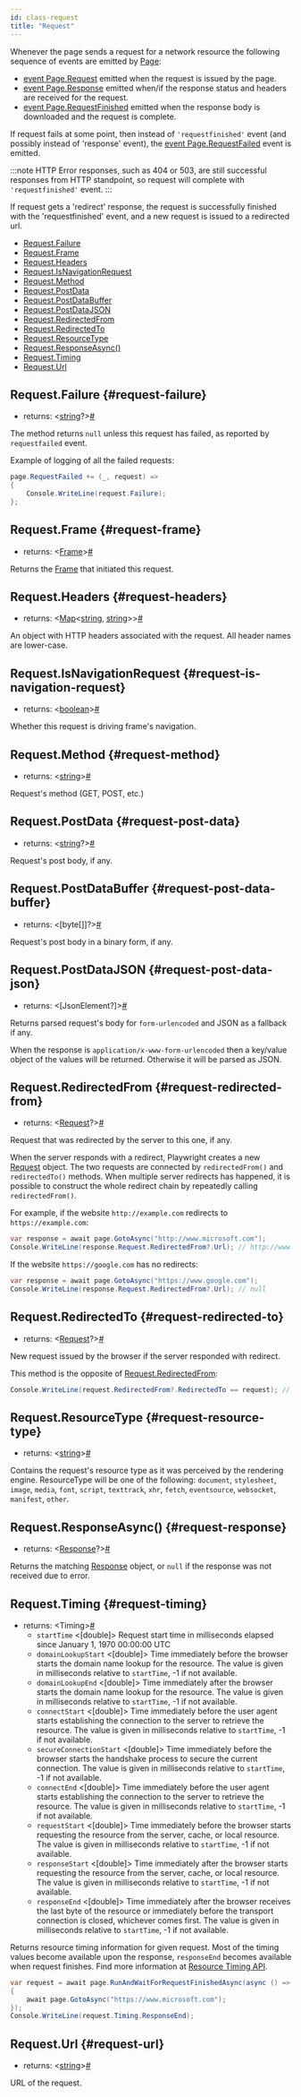 ```yaml
---
id: class-request
title: "Request"
---
```


Whenever the page sends a request for a network resource the following sequence of events are emitted by [Page]:
* [event Page.Request](./api/class-page.mdx#page-event-request) emitted when the request is issued by the page.
* [event Page.Response](./api/class-page.mdx#page-event-response) emitted when/if the response status and headers are received for the request.
* [event Page.RequestFinished](./api/class-page.mdx#page-event-request-finished) emitted when the response body is downloaded and the request is complete.

If request fails at some point, then instead of `'requestfinished'` event (and possibly instead of 'response' event), the  [event Page.RequestFailed](./api/class-page.mdx#page-event-request-failed) event is emitted.

:::note
HTTP Error responses, such as 404 or 503, are still successful responses from HTTP standpoint, so request will complete with `'requestfinished'` event.
:::

If request gets a 'redirect' response, the request is successfully finished with the 'requestfinished' event, and a new request is  issued to a redirected url.


- [Request.Failure](./api/class-request.mdx#request-failure)
- [Request.Frame](./api/class-request.mdx#request-frame)
- [Request.Headers](./api/class-request.mdx#request-headers)
- [Request.IsNavigationRequest](./api/class-request.mdx#request-is-navigation-request)
- [Request.Method](./api/class-request.mdx#request-method)
- [Request.PostData](./api/class-request.mdx#request-post-data)
- [Request.PostDataBuffer](./api/class-request.mdx#request-post-data-buffer)
- [Request.PostDataJSON](./api/class-request.mdx#request-post-data-json)
- [Request.RedirectedFrom](./api/class-request.mdx#request-redirected-from)
- [Request.RedirectedTo](./api/class-request.mdx#request-redirected-to)
- [Request.ResourceType](./api/class-request.mdx#request-resource-type)
- [Request.ResponseAsync()](./api/class-request.mdx#request-response)
- [Request.Timing](./api/class-request.mdx#request-timing)
- [Request.Url](./api/class-request.mdx#request-url)

## Request.Failure {#request-failure}
- returns:<a aria-hidden="true" tabindex="-1" class="list-anchor-link" id="request-failure-return"/> &#60;[string]?&#62;<a href="#request-failure-return" class="list-anchor">#</a>

The method returns `null` unless this request has failed, as reported by `requestfailed` event.

Example of logging of all the failed requests:

```csharp
page.RequestFailed += (_, request) =>
{
    Console.WriteLine(request.Failure);
};
```

## Request.Frame {#request-frame}
- returns:<a aria-hidden="true" tabindex="-1" class="list-anchor-link" id="request-frame-return"/> &#60;[Frame]&#62;<a href="#request-frame-return" class="list-anchor">#</a>

Returns the [Frame] that initiated this request.

## Request.Headers {#request-headers}
- returns:<a aria-hidden="true" tabindex="-1" class="list-anchor-link" id="request-headers-return"/> &#60;[Map]<[string], [string]>&#62;<a href="#request-headers-return" class="list-anchor">#</a>

An object with HTTP headers associated with the request. All header names are lower-case.

## Request.IsNavigationRequest {#request-is-navigation-request}
- returns:<a aria-hidden="true" tabindex="-1" class="list-anchor-link" id="request-is-navigation-request-return"/> &#60;[boolean]&#62;<a href="#request-is-navigation-request-return" class="list-anchor">#</a>

Whether this request is driving frame's navigation.

## Request.Method {#request-method}
- returns:<a aria-hidden="true" tabindex="-1" class="list-anchor-link" id="request-method-return"/> &#60;[string]&#62;<a href="#request-method-return" class="list-anchor">#</a>

Request's method (GET, POST, etc.)

## Request.PostData {#request-post-data}
- returns:<a aria-hidden="true" tabindex="-1" class="list-anchor-link" id="request-post-data-return"/> &#60;[string]?&#62;<a href="#request-post-data-return" class="list-anchor">#</a>

Request's post body, if any.

## Request.PostDataBuffer {#request-post-data-buffer}
- returns:<a aria-hidden="true" tabindex="-1" class="list-anchor-link" id="request-post-data-buffer-return"/> &#60;[byte&#91;&#93;]?&#62;<a href="#request-post-data-buffer-return" class="list-anchor">#</a>

Request's post body in a binary form, if any.

## Request.PostDataJSON {#request-post-data-json}
- returns:<a aria-hidden="true" tabindex="-1" class="list-anchor-link" id="request-post-data-json-return"/> &#60;[JsonElement?]&#62;<a href="#request-post-data-json-return" class="list-anchor">#</a>

Returns parsed request's body for `form-urlencoded` and JSON as a fallback if any.

When the response is `application/x-www-form-urlencoded` then a key/value object of the values will be returned. Otherwise it will be parsed as JSON.

## Request.RedirectedFrom {#request-redirected-from}
- returns:<a aria-hidden="true" tabindex="-1" class="list-anchor-link" id="request-redirected-from-return"/> &#60;[Request]?&#62;<a href="#request-redirected-from-return" class="list-anchor">#</a>

Request that was redirected by the server to this one, if any.

When the server responds with a redirect, Playwright creates a new [Request] object. The two requests are connected by `redirectedFrom()` and `redirectedTo()` methods. When multiple server redirects has happened, it is possible to construct the whole redirect chain by repeatedly calling `redirectedFrom()`.

For example, if the website `http://example.com` redirects to `https://example.com`:

```csharp
var response = await page.GotoAsync("http://www.microsoft.com");
Console.WriteLine(response.Request.RedirectedFrom?.Url); // http://www.microsoft.com
```

If the website `https://google.com` has no redirects:

```csharp
var response = await page.GotoAsync("https://www.google.com");
Console.WriteLine(response.Request.RedirectedFrom?.Url); // null
```

## Request.RedirectedTo {#request-redirected-to}
- returns:<a aria-hidden="true" tabindex="-1" class="list-anchor-link" id="request-redirected-to-return"/> &#60;[Request]?&#62;<a href="#request-redirected-to-return" class="list-anchor">#</a>

New request issued by the browser if the server responded with redirect.

This method is the opposite of [Request.RedirectedFrom](./api/class-request.mdx#request-redirected-from):

```csharp
Console.WriteLine(request.RedirectedFrom?.RedirectedTo == request); // True
```

## Request.ResourceType {#request-resource-type}
- returns:<a aria-hidden="true" tabindex="-1" class="list-anchor-link" id="request-resource-type-return"/> &#60;[string]&#62;<a href="#request-resource-type-return" class="list-anchor">#</a>

Contains the request's resource type as it was perceived by the rendering engine. ResourceType will be one of the following: `document`, `stylesheet`, `image`, `media`, `font`, `script`, `texttrack`, `xhr`, `fetch`, `eventsource`, `websocket`, `manifest`, `other`.

## Request.ResponseAsync() {#request-response}
- returns:<a aria-hidden="true" tabindex="-1" class="list-anchor-link" id="request-response-return"/> &#60;[Response]?&#62;<a href="#request-response-return" class="list-anchor">#</a>

Returns the matching [Response] object, or `null` if the response was not received due to error.

## Request.Timing {#request-timing}
- returns:<a aria-hidden="true" tabindex="-1" class="list-anchor-link" id="request-timing-return"/> &#60;Timing&#62;<a href="#request-timing-return" class="list-anchor">#</a>
  - `startTime` &#60;[double]&#62; Request start time in milliseconds elapsed since January 1, 1970 00:00:00 UTC
  - `domainLookupStart` &#60;[double]&#62; Time immediately before the browser starts the domain name lookup for the resource. The value is given in milliseconds relative to `startTime`, -1 if not available.
  - `domainLookupEnd` &#60;[double]&#62; Time immediately after the browser starts the domain name lookup for the resource. The value is given in milliseconds relative to `startTime`, -1 if not available.
  - `connectStart` &#60;[double]&#62; Time immediately before the user agent starts establishing the connection to the server to retrieve the resource. The value is given in milliseconds relative to `startTime`, -1 if not available.
  - `secureConnectionStart` &#60;[double]&#62; Time immediately before the browser starts the handshake process to secure the current connection. The value is given in milliseconds relative to `startTime`, -1 if not available.
  - `connectEnd` &#60;[double]&#62; Time immediately before the user agent starts establishing the connection to the server to retrieve the resource. The value is given in milliseconds relative to `startTime`, -1 if not available.
  - `requestStart` &#60;[double]&#62; Time immediately before the browser starts requesting the resource from the server, cache, or local resource. The value is given in milliseconds relative to `startTime`, -1 if not available.
  - `responseStart` &#60;[double]&#62; Time immediately after the browser starts requesting the resource from the server, cache, or local resource. The value is given in milliseconds relative to `startTime`, -1 if not available.
  - `responseEnd` &#60;[double]&#62; Time immediately after the browser receives the last byte of the resource or immediately before the transport connection is closed, whichever comes first. The value is given in milliseconds relative to `startTime`, -1 if not available.

Returns resource timing information for given request. Most of the timing values become available upon the response, `responseEnd` becomes available when request finishes. Find more information at [Resource Timing API](https://developer.mozilla.org/en-US/docs/Web/API/PerformanceResourceTiming).

```csharp
var request = await page.RunAndWaitForRequestFinishedAsync(async () =>
{
    await page.GotoAsync("https://www.microsoft.com");
});
Console.WriteLine(request.Timing.ResponseEnd);
```

## Request.Url {#request-url}
- returns:<a aria-hidden="true" tabindex="-1" class="list-anchor-link" id="request-url-return"/> &#60;[string]&#62;<a href="#request-url-return" class="list-anchor">#</a>

URL of the request.

[Accessibility]: ./api/class-accessibility.mdx "Accessibility"
[Browser]: ./api/class-browser.mdx "Browser"
[BrowserContext]: ./api/class-browsercontext.mdx "BrowserContext"
[BrowserType]: ./api/class-browsertype.mdx "BrowserType"
[ConsoleMessage]: ./api/class-consolemessage.mdx "ConsoleMessage"
[Dialog]: ./api/class-dialog.mdx "Dialog"
[Download]: ./api/class-download.mdx "Download"
[ElementHandle]: ./api/class-elementhandle.mdx "ElementHandle"
[FileChooser]: ./api/class-filechooser.mdx "FileChooser"
[Frame]: ./api/class-frame.mdx "Frame"
[JSHandle]: ./api/class-jshandle.mdx "JSHandle"
[Keyboard]: ./api/class-keyboard.mdx "Keyboard"
[Locator]: ./api/class-locator.mdx "Locator"
[Mouse]: ./api/class-mouse.mdx "Mouse"
[Page]: ./api/class-page.mdx "Page"
[Playwright]: ./api/class-playwright.mdx "Playwright"
[Request]: ./api/class-request.mdx "Request"
[Response]: ./api/class-response.mdx "Response"
[Route]: ./api/class-route.mdx "Route"
[Selectors]: ./api/class-selectors.mdx "Selectors"
[TimeoutError]: ./api/class-timeouterror.mdx "TimeoutError"
[Touchscreen]: ./api/class-touchscreen.mdx "Touchscreen"
[Tracing]: ./api/class-tracing.mdx "Tracing"
[Video]: ./api/class-video.mdx "Video"
[WebSocket]: ./api/class-websocket.mdx "WebSocket"
[WebSocketFrame]: ./api/class-websocketframe.mdx "WebSocketFrame"
[Worker]: ./api/class-worker.mdx "Worker"
[Element]: https://developer.mozilla.org/en-US/docs/Web/API/element "Element"
[EvaluationArgument]: ./core-concepts.mdx#evaluation-argument "EvaluationArgument"
[Promise]: https://developer.mozilla.org/en-US/docs/Web/JavaScript/Reference/Global_Objects/Promise "Promise"
[iterator]: https://developer.mozilla.org/en-US/docs/Web/JavaScript/Reference/Iteration_protocols "Iterator"
[origin]: https://developer.mozilla.org/en-US/docs/Glossary/Origin "Origin"
[selector]: https://developer.mozilla.org/en-US/docs/Web/CSS/CSS_Selectors "selector"
[Serializable]: https://developer.mozilla.org/en-US/docs/Web/JavaScript/Reference/Global_Objects/JSON/stringify#Description "Serializable"
[UIEvent.detail]: https://developer.mozilla.org/en-US/docs/Web/API/UIEvent/detail "UIEvent.detail"
[UnixTime]: https://en.wikipedia.org/wiki/Unix_time "Unix Time"
[xpath]: https://developer.mozilla.org/en-US/docs/Web/XPath "xpath"

[Array]: https://developer.mozilla.org/en-US/docs/Web/JavaScript/Reference/Global_Objects/Array "Array"
[boolean]: https://developer.mozilla.org/en-US/docs/Web/JavaScript/Data_structures#Boolean_type "Boolean"
[Buffer]: https://nodejs.org/api/buffer.html#buffer_class_buffer "Buffer"
[ChildProcess]: https://nodejs.org/api/child_process.html "ChildProcess"
[Error]: https://nodejs.org/api/errors.html#errors_class_error "Error"
[EventEmitter]: https://nodejs.org/api/events.html#events_class_eventemitter "EventEmitter"
[function]: https://developer.mozilla.org/en-US/docs/Web/JavaScript/Reference/Global_Objects/Function "Function"
[Map]: https://developer.mozilla.org/en-US/docs/Web/JavaScript/Reference/Global_Objects/Map "Map"
[null]: https://developer.mozilla.org/en-US/docs/Web/JavaScript/Reference/Global_Objects/null "null"
[number]: https://developer.mozilla.org/en-US/docs/Web/JavaScript/Data_structures#Number_type "Number"
[Object]: https://developer.mozilla.org/en-US/docs/Web/JavaScript/Reference/Global_Objects/Object "Object"
[Promise]: https://developer.mozilla.org/en-US/docs/Web/JavaScript/Reference/Global_Objects/Promise "Promise"
[Readable]: https://nodejs.org/api/stream.html#stream_class_stream_readable "Readable"
[RegExp]: https://developer.mozilla.org/en-US/docs/Web/JavaScript/Reference/Global_Objects/RegExp "RegExp"
[void]: https://developer.mozilla.org/en-US/docs/Web/JavaScript/Reference/Global_Objects/undefined "void"
[string]: https://developer.mozilla.org/en-US/docs/Web/JavaScript/Data_structures#String_type "string"
[URL]: https://nodejs.org/api/url.html "URL"

[Action]: https://docs.microsoft.com/en-us/dotnet/api/system.action-1?view=net-5.0 "Action"
[Func]: https://docs.microsoft.com/en-us/dotnet/api/system.func-2?view=net-5.0 "Func"
[IEnumerable]: https://docs.microsoft.com/en-us/dotnet/api/system.collections.ienumerable?view=net-5.0 "IEnumerable"
[TResult]: https://docs.microsoft.com/en-us/dotnet/api/system.threading.tasks.task-1?view=net-5.0 "TResult"

[all available image tags]: https://mcr.microsoft.com/v2/playwright/tags/list "all available image tags"
[Docker Hub]: https://hub.docker.com/_/microsoft-playwright "Docker Hub"
[Dockerfile.focal]: https://github.com/microsoft/playwright/blob/master/utils/docker/Dockerfile.focal "Dockerfile.focal"